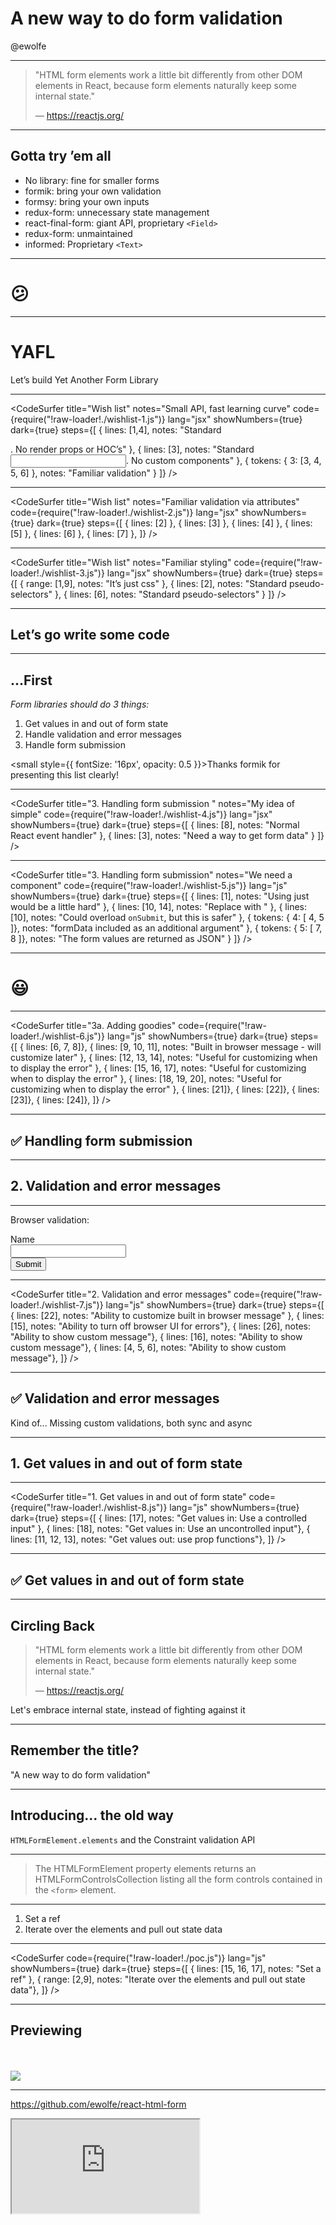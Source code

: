 
# A new way to do form validation

@ewolfe

---

> "HTML form elements work a little bit differently from other DOM elements in React, because form elements naturally keep some internal state."
>
> — https://reactjs.org/

---

## Gotta try ’em all

- No library: fine for smaller forms
- formik: bring your own validation
- formsy: bring your own inputs
- redux-form: unnecessary state management
- react-final-form: giant API, proprietary `<Field>`
- redux-form: unmaintained
- informed: Proprietary `<Text>`

---

# 😕

---

# YAFL

Let’s build Yet Another Form Library

---


<CodeSurfer
  title="Wish list"
  notes="Small API, fast learning curve"
  code={require("!raw-loader!./wishlist-1.js")}
  lang="jsx"
  showNumbers={true}
  dark={true}
  steps={[
    { lines: [1,4], notes: "Standard <form>. No render props or HOC’s" },
    { lines: [3], notes: "Standard <input>. No custom <Field> components" },
    { tokens: { 3: [3, 4, 5, 6] }, notes: "Familiar validation" }
  ]}
/>

---

<CodeSurfer
  title="Wish list"
  notes="Familiar validation via attributes"
  code={require("!raw-loader!./wishlist-2.js")}
  lang="jsx"
  showNumbers={true}
  dark={true}
  steps={[
    { lines: [2] },
    { lines: [3] },
    { lines: [4] },
    { lines: [5] },
    { lines: [6] },
    { lines: [7] },
  ]}
/>

---

<CodeSurfer
  title="Wish list"
  notes="Familiar styling"
  code={require("!raw-loader!./wishlist-3.js")}
  lang="jsx"
  showNumbers={true}
  dark={true}
  steps={[
    { range: [1,9], notes: "It’s just css" },
    { lines: [2], notes: "Standard pseudo-selectors" },
    { lines: [6], notes: "Standard pseudo-selectors" }
  ]}
/>

---

## Let’s go write some code

---

## ...First

*Form libraries should do 3 things:*

1. Get values in and out of form state
1. Handle validation and error messages
1. Handle form submission

<small style={{ fontSize: '16px', opacity: 0.5 }}>Thanks formik for presenting this list clearly!</small>

---

<CodeSurfer
  title="3. Handling form submission "
  notes="My idea of simple"
  code={require("!raw-loader!./wishlist-4.js")}
  lang="jsx"
  showNumbers={true}
  dark={true}
  steps={[
    { lines: [8], notes: "Normal React event handler" },
    { lines: [3], notes: "Need a way to get form data" }
  ]}
/>

---

<CodeSurfer
  title="3. Handling form submission"
  notes="We need a component"
  code={require("!raw-loader!./wishlist-5.js")}
  lang="js"
  showNumbers={true}
  dark={true}
  steps={[
    { lines: [1], notes: "Using just <form> would be a little hard" },
    { lines: [10, 14], notes: "Replace <form> with <Form>" },
    { lines: [10], notes: "Could overload `onSubmit`, but this is safer" },
    { tokens: { 4: [ 4, 5 ]}, notes: "formData included as an additional argument" },
    { tokens: { 5: [ 7, 8 ]}, notes: "The form values are returned as JSON" }
  ]}
/>

---

# 😃

---

<CodeSurfer
  title="3a. Adding goodies"
  code={require("!raw-loader!./wishlist-6.js")}
  lang="js"
  showNumbers={true}
  dark={true}
  steps={[
    { lines: [6, 7, 8]},
    { lines: [9, 10, 11], notes: "Built in browser message - will customize later" },
    { lines: [12, 13, 14], notes: "Useful for customizing when to display the error" },
    { lines: [15, 16, 17], notes: "Useful for customizing when to display the error" },
    { lines: [18, 19, 20], notes: "Useful for customizing when to display the error" },
    { lines: [21]},
    { lines: [22]},
    { lines: [23]},
    { lines: [24]},
  ]}
/>

---

## ✅ Handling form submission

---

## 2. Validation and error messages

---

Browser validation:

<form>
  <label htmlFor="choose">Name</label><br/>
  <input required id="choose" name="name" /><br/>
  <button>Submit</button>
</form>

---

<CodeSurfer
  title="2. Validation and error messages"
  code={require("!raw-loader!./wishlist-7.js")}
  lang="js"
  showNumbers={true}
  dark={true}
  steps={[
    { lines: [22], notes: "Ability to customize built in browser message" },
    { lines: [15], notes: "Ability to turn off browser UI for errors"},
    { lines: [26], notes: "Ability to show custom message"},
    { lines: [16], notes: "Ability to show custom message"},
    { lines: [4, 5, 6], notes: "Ability to show custom message"},
  ]}
/>

---

## ✅ Validation and error messages

Kind of... Missing custom validations, both sync and async

---

## 1. Get values in and out of form state

---

<CodeSurfer
  title="1. Get values in and out of form state"
  code={require("!raw-loader!./wishlist-8.js")}
  lang="js"
  showNumbers={true}
  dark={true}
  steps={[
    { lines: [17], notes: "Get values in: Use a controlled input" },
    { lines: [18], notes: "Get values in: Use an uncontrolled input"},
    { lines: [11, 12, 13], notes: "Get values out: use prop functions"},
  ]}
/>

---

## ✅ Get values in and out of form state

---

## Circling Back

> "HTML form elements work a little bit differently from other DOM elements in React, because form elements naturally keep some internal state."
>
> — https://reactjs.org/

Let's embrace internal state, instead of fighting against it

---

## Remember the title?

"A new way to do form validation"

---

## Introducing... the old way

`HTMLFormElement.elements` and the Constraint validation API

---

> The HTMLFormElement property elements returns an HTMLFormControlsCollection listing all the form controls contained in the `<form>` element.

---

1. Set a ref
1. Iterate over the elements and pull out state data

---

<CodeSurfer
  code={require("!raw-loader!./poc.js")}
  lang="js"
  showNumbers={true}
  dark={true}
  steps={[
    { lines: [15, 16, 17], notes: "Set a ref" },
    { range: [2,9], notes: "Iterate over the elements and pull out state data"},
  ]}
/>

---



## Previewing

<br />
<br />
<img style={{ maxWidth: '25vw' }} src="https://github.com/ewolfe/raw/master/assets/logo.jpg" />

---

https://github.com/ewolfe/react-html-form

<iframe src="https://codesandbox.io/embed/x70lxkzkvo" style={{width: '100%', height: 500, border: 0, borderRadius: 4, overflow: 'hidden'}} sandbox="allow-modals allow-forms allow-popups allow-scripts allow-same-origin" />

---

## The end 🎉

WIP - looking for feedback!

https://github.com/ewolfe/react-html-form

e@ewolfe.me
